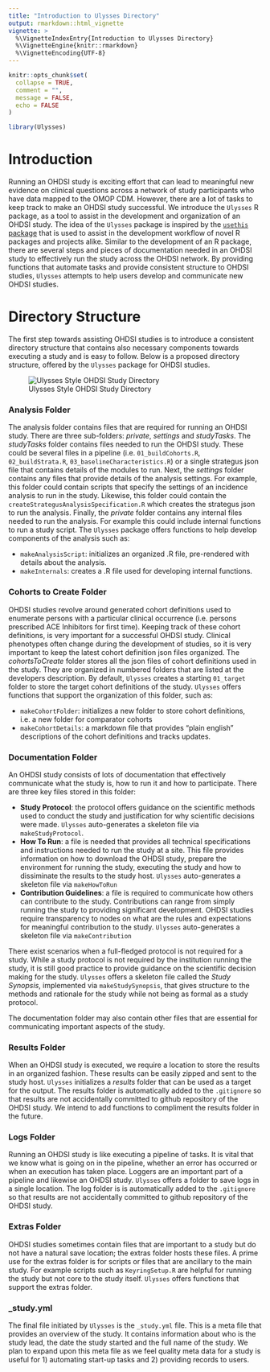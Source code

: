 ```yaml
---
title: "Introduction to Ulysses Directory"
output: rmarkdown::html_vignette
vignette: >
  %\VignetteIndexEntry{Introduction to Ulysses Directory}
  %\VignetteEngine{knitr::rmarkdown}
  %\VignetteEncoding{UTF-8}
---
```


```r
knitr::opts_chunk$set(
  collapse = TRUE,
  comment = "",
  message = FALSE,
  echo = FALSE
)
```

```r
library(Ulysses)
```


# Introduction

Running an OHDSI study is exciting effort that can lead to meaningful new evidence on clinical questions across a network of study participants who have data mapped to the OMOP CDM. However, there are a lot of tasks to keep track to make an OHDSI study successful. We introduce the `Ulysses` R package, as a tool to assist in the development and organization of an OHDSI study. The idea of the `Ulysses` package is inspired by the [`usethis` package](https://usethis.r-lib.org/) that is used to assist in the development workflow of novel R packages and projects alike. Similar to the development of an R package, there are several steps and pieces of documentation needed in an OHDSI study to effectively run the study across the OHDSI network. By providing functions that automate tasks and provide consistent structure to OHDSI studies, `Ulysses` attempts to help users develop and communicate new OHDSI studies.

# Directory Structure

The first step towards assisting OHDSI studies is to introduce a consistent directory structure that contains also necessary components towards executing a study and is easy to follow. Below is a proposed directory structure, offered by the `Ulysses` package for OHDSI studies.

![Ulysses Style OHDSI Study Directory](images/ulysses_directory.png)


### Analysis Folder

The analysis folder contains files that are required for running an OHDSI study. There are three sub-folders: *private*, *settings* and *studyTasks*. The *studyTasks* folder contains files needed to run the OHDSI study. These could be several files in a pipeline (i.e. `01_buildCohorts.R`, `02_buildStrata.R`, `03_baselineCharacteristics.R`) or a single strategus json file that contains details of the modules to run. Next, the *settings* folder contains any files that provide details of the analysis settings. For example, this folder could contain scripts that specify the settings of an incidence analysis to run in the study. Likewise, this folder could contain the `createStrategusAnalysisSpecification.R` which creates the strategus json to run the analysis. Finally, the *private* folder contains any internal files needed to run the analysis. For example this could include internal functions to run a study script. The `Ulysses` package offers functions to help develop components of the analysis such as:

-   `makeAnalysisScript`: initializes an organized .R file, pre-rendered with details about the analysis.
-   `makeInternals`: creates a .R file used for developing internal functions.

### Cohorts to Create Folder

OHDSI studies revolve around generated cohort definitions used to enumerate persons with a particular clinical occurrence (i.e. persons prescribed ACE Inhibitors for first time). Keeping track of these cohort definitions, is very important for a successful OHDSI study. Clinical phenotypes often change during the development of studies, so it is very important to keep the latest cohort definition json files organized. The *cohortsToCreate* folder stores all the json files of cohort definitions used in the study. They are organized in numbered folders that are listed at the developers description. By default, `Ulysses` creates a starting `01_target` folder to store the target cohort definitions of the study. `Ulysses` offers functions that support the organization of this folder, such as:

-   `makeCohortFolder`: initializes a new folder to store cohort definitions, i.e. a new folder for comparator cohorts
-   `makeCohortDetails`: a markdown file that provides "plain english" descriptions of the cohort definitions and tracks updates.

### Documentation Folder

An OHDSI study consists of lots of documentation that effectively communicate what the study is, how to run it and how to participate. There are three key files stored in this folder:

-   **Study Protocol**: the protocol offers guidance on the scientific methods used to conduct the study and justification for why scientific decisions were made. `Ulysses` auto-generates a skeleton file via `makeStudyProtocol`.
-   **How To Run**: a file is needed that provides all technical specifications and instructions needed to run the study at a site. This file provides information on how to download the OHDSI study, prepare the environment for running the study, executing the study and how to dissiminate the results to the study host. `Ulysses` auto-generates a skeleton file via `makeHowToRun`
-   **Contribution Guidelines**: a file is required to communicate how others can contribute to the study. Contributions can range from simply running the study to providing significant development. OHDSI studies require transparency to nodes on what are the rules and expectations for meaningful contribution to the study. `Ulysses` auto-generates a skeleton file via `makeContribution`

There exist scenarios when a full-fledged protocol is not required for a study. While a study protocol is not required by the institution running the study, it is still good practice to provide guidance on the scientific decision making for the study. `Ulysses` offers a skeleton file called the *Study Synopsis*, implemented via `makeStudySynopsis`, that gives structure to the methods and rationale for the study while not being as formal as a study protocol.

The documentation folder may also contain other files that are essential for communicating important aspects of the study.

### Results Folder

When an OHDSI study is executed, we require a location to store the results in an organized fashion. These results can be easily zipped and sent to the study host. `Ulysses` initializes a *results* folder that can be used as a target for the output. The results folder is automatically added to the `.gitignore` so that results are not accidentally committed to github repository of the OHDSI study. We intend to add functions to compliment the results folder in the future.

### Logs Folder

Running an OHDSI study is like executing a pipeline of tasks. It is vital that we know what is going on in the pipeline, whether an error has occurred or when an execution has taken place. Loggers are an important part of a pipeline and likewise an OHDSI study. `Ulysses` offers a folder to save logs in a single location. The log folder is is automatically added to the `.gitignore` so that results are not accidentally committed to github repository of the OHDSI study.

### Extras Folder

OHDSI studies sometimes contain files that are important to a study but do not have a natural save location; the extras folder hosts these files. A prime use for the extras folder is for scripts or files that are ancillary to the main study. For example scripts such as `KeyringSetup.R` are helpful for running the study but not core to the study itself. `Ulysses` offers functions that support the extras folder.

### \_study.yml

The final file initiated by `Ulysses` is the `_study.yml` file. This is a meta file that provides an overview of the study. It contains information about who is the study lead, the date the study started and the full name of the study. We plan to expand upon this meta file as we feel quality meta data for a study is useful for 1) automating start-up tasks and 2) providing records to users.




